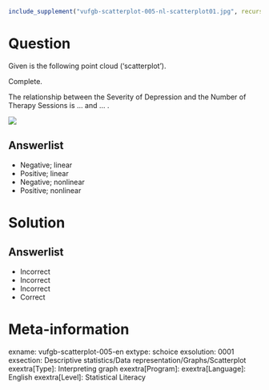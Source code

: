 ```r
include_supplement("vufgb-scatterplot-005-nl-scatterplot01.jpg", recursive = TRUE)
```

Question
========

Given is the following point cloud ('scatterplot').

Complete.

The relationship between the Severity of Depression and the Number of Therapy Sessions is ... and ... .

![](vufgb-scatterplot-005-nl-scatterplot01.jpg)
  
Answerlist
----------
* Negative; linear
* Positive; linear
* Negative; nonlinear
* Positive; nonlinear


Solution
========

Answerlist
----------
* Incorrect
* Incorrect
* Incorrect
* Correct

Meta-information
================
exname: vufgb-scatterplot-005-en
extype: schoice
exsolution: 0001
exsection: Descriptive statistics/Data representation/Graphs/Scatterplot
exextra[Type]: Interpreting graph
exextra[Program]: 
exextra[Language]: English
exextra[Level]: Statistical Literacy
